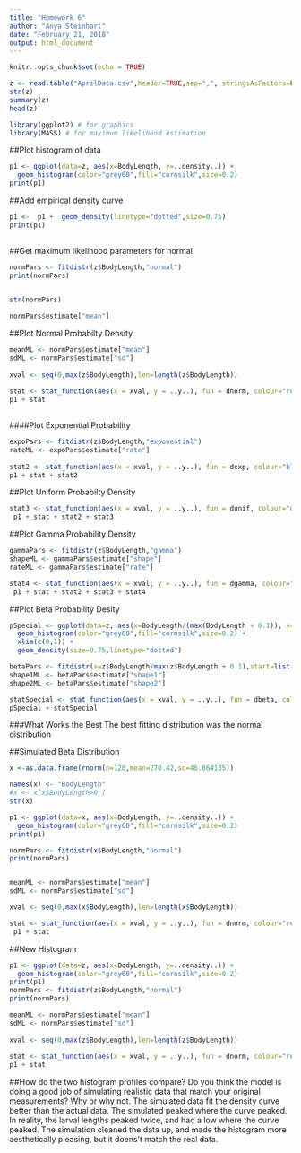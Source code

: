 ```yaml
---
title: "Homework 6"
author: "Anya Steinhart"
date: "February 21, 2018"
output: html_document
---
```


```r
knitr::opts_chunk$set(echo = TRUE)
```

```r
z <- read.table("AprilData.csv",header=TRUE,sep=",", stringsAsFactors=FALSE)
str(z)
summary(z)
head(z)
```
 
```r
library(ggplot2) # for graphics
library(MASS) # for maximum likelihood estimation
```
 
##Plot histogram of data 
```r
p1 <- ggplot(data=z, aes(x=BodyLength, y=..density..)) +
  geom_histogram(color="grey60",fill="cornsilk",size=0.2)
print(p1)
```

##Add empirical density curve 
```r
p1 <-  p1 +  geom_density(linetype="dotted",size=0.75)
print(p1)
 
```

##Get maximum likelihood parameters for normal 
```r
normPars <- fitdistr(z$BodyLength,"normal")
print(normPars)
 
```
 
```r
str(normPars)
```
 
```r
normPars$estimate["mean"]
```
##Plot Normal Probabilty Density 
```r
meanML <- normPars$estimate["mean"]
sdML <- normPars$estimate["sd"]
 
xval <- seq(0,max(z$BodyLength),len=length(z$BodyLength))
 
stat <- stat_function(aes(x = xval, y = ..y..), fun = dnorm, colour="red", n = length(z$BodyLength), args = list(mean = meanML, sd = sdML))
p1 + stat
 
```
####Plot Exponential Probability
```r
expoPars <- fitdistr(z$BodyLength,"exponential")
rateML <- expoPars$estimate["rate"]
 
stat2 <- stat_function(aes(x = xval, y = ..y..), fun = dexp, colour="blue", n = length(z$BodyLength), args = list(rate=rateML))
p1 + stat + stat2
```
##Plot Uniform Probabilty Density
```r
stat3 <- stat_function(aes(x = xval, y = ..y..), fun = dunif, colour="darkgreen", n = length(z$BodyLength), args = list(min=min(z$BodyLength), max=max(z$BodyLength)))
 p1 + stat + stat2 + stat3

```

##Plot Gamma Probability Density 
```r
gammaPars <- fitdistr(z$BodyLength,"gamma")
shapeML <- gammaPars$estimate["shape"]
rateML <- gammaPars$estimate["rate"]

stat4 <- stat_function(aes(x = xval, y = ..y..), fun = dgamma, colour="brown", n = length(z$BodyLength), args = list(shape=shapeML, rate=rateML))
 p1 + stat + stat2 + stat3 + stat4
```

##Plot Beta Probability Desity 
```r
pSpecial <- ggplot(data=z, aes(x=BodyLength/(max(BodyLength + 0.1)), y=..density..)) +
  geom_histogram(color="grey60",fill="cornsilk",size=0.2) + 
  xlim(c(0,1)) +
  geom_density(size=0.75,linetype="dotted")

betaPars <- fitdistr(x=z$BodyLength/max(z$BodyLength + 0.1),start=list(shape1=1,shape2=2),"beta")
shape1ML <- betaPars$estimate["shape1"]
shape2ML <- betaPars$estimate["shape2"]

statSpecial <- stat_function(aes(x = xval, y = ..y..), fun = dbeta, colour="orchid", n = length(z$BodyLength), args = list(shape1=shape1ML,shape2=shape2ML))
pSpecial + statSpecial
```

###What Works the Best
The best fitting distribution was the normal distribution 

##Simulated Beta Distribution 
```R
x <-as.data.frame(rnorm(n=120,mean=270.42,sd=46.864135))

names(x) <- "BodyLength"
#x <- x[x$BodyLength>0,]
str(x)

p1 <- ggplot(data=x, aes(x=BodyLength, y=..density..)) +
  geom_histogram(color="grey60",fill="cornsilk",size=0.2) 
print(p1)

normPars <- fitdistr(x$BodyLength,"normal")
print(normPars)


meanML <- normPars$estimate["mean"]
sdML <- normPars$estimate["sd"]

xval <- seq(0,max(x$BodyLength),len=length(x$BodyLength))

stat <- stat_function(aes(x = xval, y = ..y..), fun = dnorm, colour="red", n = length(x$BodyLength), args = list(mean = meanML, sd = sdML))
 p1 + stat
``` 

##New Histogram 
```r
p1 <- ggplot(data=z, aes(x=BodyLength, y=..density..)) +
  geom_histogram(color="grey60",fill="cornsilk",size=0.2)
print(p1) 
normPars <- fitdistr(z$BodyLength,"normal")
print(normPars)

meanML <- normPars$estimate["mean"]
sdML <- normPars$estimate["sd"]
 
xval <- seq(0,max(z$BodyLength),len=length(z$BodyLength))
 
stat <- stat_function(aes(x = xval, y = ..y..), fun = dnorm, colour="red", n = length(z$BodyLength), args = list(mean = meanML, sd = sdML))
p1 + stat
```

##How do the two histogram profiles compare? Do you think the model is doing a good job of simulating realistic data that match your original measurements? Why or why not. 
The simulated data fit the density curve better than the actual data. The simulated peaked where the curve peaked. In reality, the larval lengths peaked twice, and had a low where the curve peaked. The simulation cleaned the data up, and made the histogram more aesthetically pleasing, but it doens't match the real data. 
